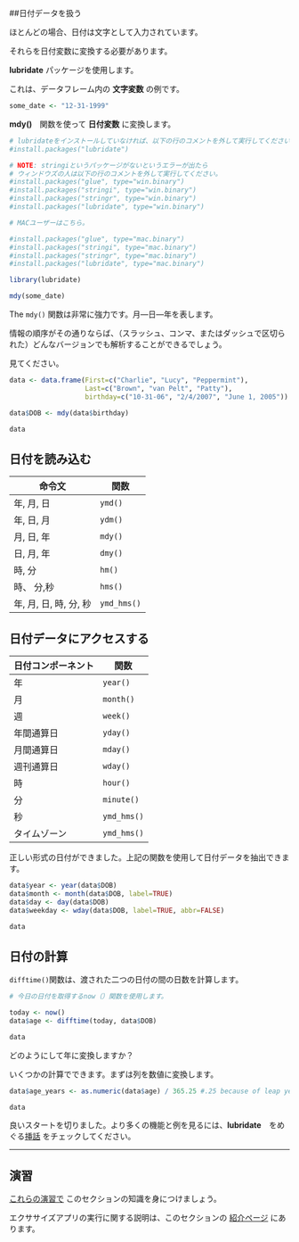 ##日付データを扱う

ほとんどの場合、日付は文字として入力されています。

それらを日付変数に変換する必要があります。

**lubridate** パッケージを使用します。

これは、データフレーム内の **文字変数** の例です。

```r
some_date <- "12-31-1999"
```

**mdy()**　関数を使って **日付変数** に変換します。

```r
# lubridateをインストールしていなければ、以下の行のコメントを外して実行してください。
#install.packages("lubridate")

# NOTE: stringiというパッケージがないというエラーが出たら
# ウィンドウズの人は以下の行のコメントを外して実行してください。
#install.packages("glue", type="win.binary")
#install.packages("stringi", type="win.binary")
#install.packages("stringr", type="win.binary")
#install.packages("lubridate", type="win.binary")

# MACユーザーはこちら。

#install.packages("glue", type="mac.binary")
#install.packages("stringi", type="mac.binary")
#install.packages("stringr", type="mac.binary")
#install.packages("lubridate", type="mac.binary")

library(lubridate)

mdy(some_date)
```

The `mdy()` 関数は非常に強力です。月―日―年を表します。

情報の順序がその通りならば、（スラッシュ、コンマ、またはダッシュで区切られた）どんなバージョンでも解析することができるでしょう。

見てください。

```r

data <- data.frame(First=c("Charlie", "Lucy", "Peppermint"),
                   Last=c("Brown", "van Pelt", "Patty"),
                   birthday=c("10-31-06", "2/4/2007", "June 1, 2005"))

data$DOB <- mdy(data$birthday)

data

```

## 日付を読み込む

| 命令文 | 関数 |
| ------ | ------------------------ |
| 年, 月, 日 | `ymd()` |
| 年, 日, 月 | `ydm()` |
| 月, 日, 年    | `mdy()` |
| 日, 月, 年    | `dmy()` |
| 時, 分    | `hm()` |
| 時、 分,秒    | `hms()` |
| 年, 月, 日, 時, 分, 秒    | `ymd_hms()` |

## 日付データにアクセスする

| 日付コンポーネント | 関数 |
| ------ | ------------------------ |
| 年 | `year()` |
| 月 | `month()` |
| 週    | `week()` |
| 年間通算日  | `yday()` |
| 月間通算日  | `mday()` |
| 週刊通算日 | `wday()` |
| 時  | `hour()` |
| 分  | `minute()` |
| 秒  | `ymd_hms()` |
| タイムゾーン  | `ymd_hms()` |

正しい形式の日付ができました。上記の関数を使用して日付データを抽出できます。

```r
data$year <- year(data$DOB)
data$month <- month(data$DOB, label=TRUE)
data$day <- day(data$DOB)
data$weekday <- wday(data$DOB, label=TRUE, abbr=FALSE)

data
```

## 日付の計算

`difftime()`関数は、渡された二つの日付の間の日数を計算します。

```r
# 今日の日付を取得するnow（）関数を使用します。

today <- now()
data$age <- difftime(today, data$DOB)

data
```

どのようにして年に変換しますか？

いくつかの計算でできます。まずは列を数値に変換します。

```r
data$age_years <- as.numeric(data$age) / 365.25 #.25 because of leap years

data
```

良いスタートを切りました。より多くの機能と例を見るには、**lubridate**　をめぐる[挿話](https://cran.r-project.org/web/packages/lubridate/vignettes/lubridate.html) をチェックしてください。



----

## 演習

[これらの演習で](http://code.r-journalism.com/chapter-3/#section-dealing-with-dates) このセクションの知識を身につけましょう。

エクササイズアプリの実行に関する説明は、このセクションの [紹介ページ](https://learn.r-journalism.com/en/wrangling/) にあります。

